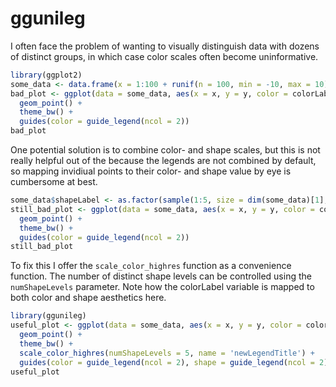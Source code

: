 # ggunileg

I often face the problem of wanting to visually distinguish data with dozens of distinct groups, in which case color scales often become uninformative.

```r
library(ggplot2)
some_data <- data.frame(x = 1:100 + runif(n = 100, min = -10, max = 10), y = 1:100 + runif(n = 100, min = -10, max = 10), colorLabel = sample(letters[1:20], size = 100, replace = T))
bad_plot <- ggplot(data = some_data, aes(x = x, y = y, color = colorLabel)) +
  geom_point() +
  theme_bw() +
  guides(color = guide_legend(ncol = 2))
bad_plot
```

One potential solution is to combine color- and shape scales, but this is not really helpful out of the because the legends are not combined by default, so mapping invidiual points to their color- and shape value by eye is cumbersome at best.

```r
some_data$shapeLabel <- as.factor(sample(1:5, size = dim(some_data)[1], replace = TRUE))
still_bad_plot <- ggplot(data = some_data, aes(x = x, y = y, color = colorLabel, shape = shapeLabel)) +
  geom_point() +
  theme_bw() +
  guides(color = guide_legend(ncol = 2))
still_bad_plot
```

To fix this I offer the `scale_color_highres` function as a convenience function. The number of distinct shape levels can be controlled using the `numShapeLevels` parameter. Note how the colorLabel variable is mapped to both color and shape aesthetics here.

```r
library(ggunileg)
useful_plot <- ggplot(data = some_data, aes(x = x, y = y, color = colorLabel, shape = colorLabel)) +
  geom_point() +
  theme_bw() +
  scale_color_highres(numShapeLevels = 5, name = 'newLegendTitle') +
  guides(color = guide_legend(ncol = 2), shape = guide_legend(ncol = 2))
useful_plot
```

